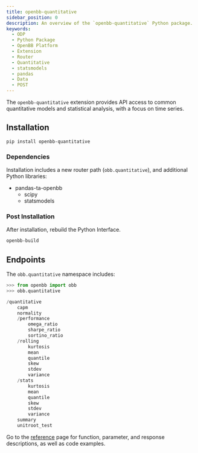 ```yaml
---
title: openbb-quantitative
sidebar_position: 0
description: An overview of the `openbb-quantitative` Python package.
keywords:
  - ODP
  - Python Package
  - OpenBB Platform
  - Extension
  - Router
  - Quantitative
  - statsmodels
  - pandas
  - Data
  - POST
---
```


<!-- markdownlint-disable MD012 MD031 MD033 MD037 -->


<HeadTitle title="OpenBB Quantitative - Python Packages & Extensions | OpenBB Docs" />

The `openbb-quantitative` extension provides API access to common quantitative models and statistical analysis, with a focus on time series.

## Installation

```console
pip install openbb-quantitative
```

### Dependencies

Installation includes a new router path (`obb.quantitative`), and additional Python libraries:

- pandas-ta-openbb
    - scipy
    - statsmodels

### Post Installation

After installation, rebuild the Python Interface.

```sh
openbb-build
```

## Endpoints

The `obb.quantitative` namespace includes:

```python
>>> from openbb import obb
>>> obb.quantitative

/quantitative
    capm
    normality
    /performance
        omega_ratio
        sharpe_ratio
        sortino_ratio
    /rolling
        kurtosis
        mean
        quantile
        skew
        stdev
        variance
    /stats
        kurtosis
        mean
        quantile
        skew
        stdev
        variance
    summary
    unitroot_test
```

Go to the [reference](/python/reference/quantitative) page for function, parameter, and response descriptions, as well as code examples.
